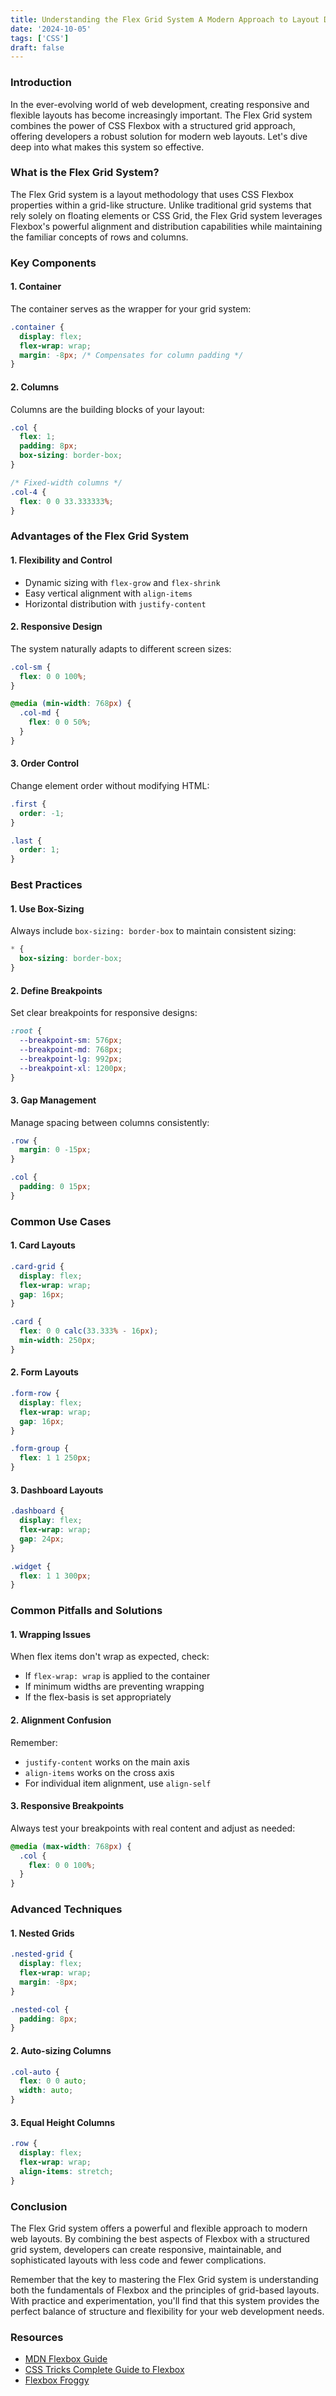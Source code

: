 ```yaml
---
title: Understanding the Flex Grid System A Modern Approach to Layout Design
date: '2024-10-05'
tags: ['CSS']
draft: false
---
```


### Introduction

In the ever-evolving world of web development, creating responsive and flexible layouts has become increasingly important. The Flex Grid system combines the power of CSS Flexbox with a structured grid approach, offering developers a robust solution for modern web layouts. Let's dive deep into what makes this system so effective.

<TOCInline toc={props.toc} exclude="Introduction" />

### What is the Flex Grid System?

The Flex Grid system is a layout methodology that uses CSS Flexbox properties within a grid-like structure. Unlike traditional grid systems that rely solely on floating elements or CSS Grid, the Flex Grid system leverages Flexbox's powerful alignment and distribution capabilities while maintaining the familiar concepts of rows and columns.

### Key Components

#### 1. Container
The container serves as the wrapper for your grid system:
```css
.container {
  display: flex;
  flex-wrap: wrap;
  margin: -8px; /* Compensates for column padding */
}
```

#### 2. Columns
Columns are the building blocks of your layout:
```css
.col {
  flex: 1;
  padding: 8px;
  box-sizing: border-box;
}

/* Fixed-width columns */
.col-4 {
  flex: 0 0 33.333333%;
}
```

### Advantages of the Flex Grid System

#### 1. Flexibility and Control
- Dynamic sizing with `flex-grow` and `flex-shrink`
- Easy vertical alignment with `align-items`
- Horizontal distribution with `justify-content`

#### 2. Responsive Design
The system naturally adapts to different screen sizes:
```css
.col-sm {
  flex: 0 0 100%;
}

@media (min-width: 768px) {
  .col-md {
    flex: 0 0 50%;
  }
}
```

#### 3. Order Control
Change element order without modifying HTML:
```css
.first {
  order: -1;
}

.last {
  order: 1;
}
```

### Best Practices

#### 1. Use Box-Sizing
Always include `box-sizing: border-box` to maintain consistent sizing:
```css
* {
  box-sizing: border-box;
}
```

#### 2. Define Breakpoints
Set clear breakpoints for responsive designs:
```css
:root {
  --breakpoint-sm: 576px;
  --breakpoint-md: 768px;
  --breakpoint-lg: 992px;
  --breakpoint-xl: 1200px;
}
```

#### 3. Gap Management
Manage spacing between columns consistently:
```css
.row {
  margin: 0 -15px;
}

.col {
  padding: 0 15px;
}
```

### Common Use Cases

#### 1. Card Layouts
```css
.card-grid {
  display: flex;
  flex-wrap: wrap;
  gap: 16px;
}

.card {
  flex: 0 0 calc(33.333% - 16px);
  min-width: 250px;
}
```

#### 2. Form Layouts
```css
.form-row {
  display: flex;
  flex-wrap: wrap;
  gap: 16px;
}

.form-group {
  flex: 1 1 250px;
}
```

#### 3. Dashboard Layouts
```css
.dashboard {
  display: flex;
  flex-wrap: wrap;
  gap: 24px;
}

.widget {
  flex: 1 1 300px;
}
```

### Common Pitfalls and Solutions

#### 1. Wrapping Issues
When flex items don't wrap as expected, check:
- If `flex-wrap: wrap` is applied to the container
- If minimum widths are preventing wrapping
- If the flex-basis is set appropriately

#### 2. Alignment Confusion
Remember:
- `justify-content` works on the main axis
- `align-items` works on the cross axis
- For individual item alignment, use `align-self`

#### 3. Responsive Breakpoints
Always test your breakpoints with real content and adjust as needed:
```css
@media (max-width: 768px) {
  .col {
    flex: 0 0 100%;
  }
}
```

### Advanced Techniques

#### 1. Nested Grids
```css
.nested-grid {
  display: flex;
  flex-wrap: wrap;
  margin: -8px;
}

.nested-col {
  padding: 8px;
}
```

#### 2. Auto-sizing Columns
```css
.col-auto {
  flex: 0 0 auto;
  width: auto;
}
```

#### 3. Equal Height Columns
```css
.row {
  display: flex;
  flex-wrap: wrap;
  align-items: stretch;
}
```

### Conclusion

The Flex Grid system offers a powerful and flexible approach to modern web layouts. By combining the best aspects of Flexbox with a structured grid system, developers can create responsive, maintainable, and sophisticated layouts with less code and fewer complications.

Remember that the key to mastering the Flex Grid system is understanding both the fundamentals of Flexbox and the principles of grid-based layouts. With practice and experimentation, you'll find that this system provides the perfect balance of structure and flexibility for your web development needs.

### Resources
- [MDN Flexbox Guide](https://developer.mozilla.org/en-US/docs/Learn/CSS/CSS_layout/Flexbox)
- [CSS Tricks Complete Guide to Flexbox](https://css-tricks.com/snippets/css/a-guide-to-flexbox/)
- [Flexbox Froggy](https://flexboxfroggy.com/)